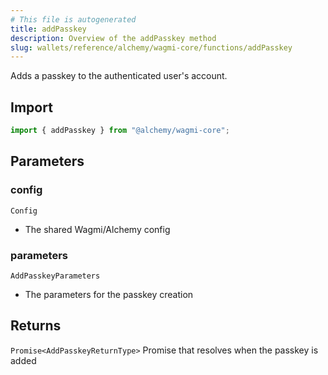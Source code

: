 ```yaml
---
# This file is autogenerated
title: addPasskey
description: Overview of the addPasskey method
slug: wallets/reference/alchemy/wagmi-core/functions/addPasskey
---
```


Adds a passkey to the authenticated user's account.

## Import

```ts
import { addPasskey } from "@alchemy/wagmi-core";
```

## Parameters

### config

`Config`

- The shared Wagmi/Alchemy config

### parameters

`AddPasskeyParameters`

- The parameters for the passkey creation

## Returns

`Promise<AddPasskeyReturnType>`
Promise that resolves when the passkey is added
